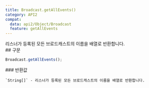```yaml
---
title: Broadcast.getAllEvents()
category: API2
compat:
  data: api2/Object/Broadcast
  feature: getAllEvents
---
```


<Section>
  리스너가 등록된 모든 브로드캐스트의 이름을 배열로 반환합니다.
</Section>
<Section>
  ## 구문

  ~~~js
  Broadcast.getAllEvents();
  ~~~

  <Section>
    ### 반환값

    `String[]` - 리스너가 등록된 모든 브로드캐스트의 이름을 배열로 반환합니다.
  </Section>
</Section>